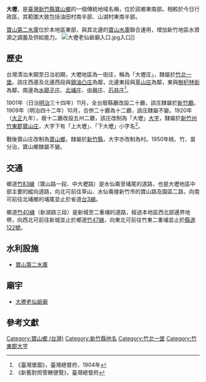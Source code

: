 {{noteTA　
|1 = zh-cn:庄; zh-hk:庄; zh-tw:庄;
}}
'''大壢'''，是[[臺灣|臺灣]][[新竹縣|新竹縣]][[寶山鄉_(台灣)|寶山鄉]]的一個傳統地域名稱，位於該鄉東南部。相較於今日行政區，其範圍大致包括油田村南半部、山湖村東南半部。

[[寶山第二水庫|寶山第二水庫]]位於本地區東部，與其北邊的[[寶山水庫|寶山水庫]]聯合運用，增加新竹地區水資源之調蓄及供給能力。
[[File:大壢老仙爺廟入口.jpg|thumb]]入口]]
==歷史==
台灣清治末期至日治初期，大壢地區為一街庄，稱為「大壢庄」，隸屬於[[竹北一堡|竹北一堡]]。該庄西邊及北邊西段與[[鷄油凸庄|鷄油凸庄]]為鄰，北邊東段與[[寶山_(大字)|草山庄]]為鄰，東與[[樹杞林街|樹杞林街]]為鄰，南邊為[[水磜子庄|水磜子庄]]、[[北埔_(新竹縣大字)|北埔庄]]、[[中興_(新竹縣)|中興庄]]、[[石井_(臺灣)|石井庄]]<ref>《臺灣堡圖》，臺灣總督府，1904年</ref>。

1901年（日治[[明治|明治]]三十四年）11月，全台廢縣廳改設二十廳，該庄隸屬於[[新竹廳|新竹廳]]。1909年（明治四十二年）10月，合併二十廳為十二廳，該庄隸屬不變。1920年（[[大正|大正]]九年），廢十二廳改設五州二廳，該庄改制為「大壢」[[大字|大字]]，隸屬於[[新竹州|新竹州]][[竹東郡|竹東郡]][[寶山庄|寶山庄]]，大字下有「上大壢」、「下大壢」小字名<ref>《新舊對照管轄便覽》，臺灣總督府</ref>。

戰後寶山庄改制為[[寶山鄉_(台灣)|寶山鄉]]，隸屬於[[新竹縣|新竹縣]]，大字亦改制為村。1950年桃、竹、苗分治，寶山鄉隸屬不變。

==交通==
鄉道[[竹83線|竹83線]]（寶山路一段、中大壢路）是水仙崙至埔尾的道路，也是大壢地區中部主要的縱向道路，向北可前往草山、水仙崙接新竹市的寶山路及園區二路，向南可前往北埔鄉的埔尾並止於省道[[台3線|台3線]]。

鄉道[[竹40線|竹40線]]（新湖路三段）是新城至二重埔的道路，經過本地區西北部邊界地帶，向西北可前往新城並止於鄉道[[竹47線|竹47線]]，向東北可前往竹東二重埔並止於[[縣道122號|縣道122號]]。

==水利設施==
*[[寶山第二水庫|寶山第二水庫]]

==廟宇==
*[[大壢老仙爺廟|大壢老仙爺廟]]

==參考文獻==
{{reflist}}

{{竹東郡}}

[[Category:寶山鄉_(台灣)|Category:寶山鄉 (台灣)]]
[[Category:新竹縣地名|Category:新竹縣地名]]
[[Category:竹北一堡|Category:竹北一堡]]
[[Category:竹東郡大字|Category:竹東郡大字]]